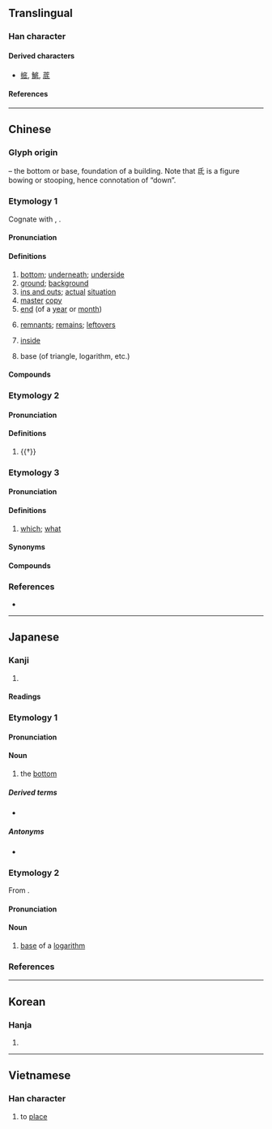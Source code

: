 {{also|厎}}
{{character info}}
==Translingual==
{{stroke order|strokes=8}}

===Han character===
{{Han char|rn=53|rad=广|as=05|sn=8|four=00242|canj=IHPM,IHVI|ids=⿸广氐}}

====Derived characters====
* [[掋]], [[鯳]], [[菧]]

====References====
{{Han ref|kx=0344.060|dkj=09262|dj=0653.280|hdz=20878.040|uh=5E95}}

----

==Chinese==
{{zh-forms}}

===Glyph origin===
{{Han etym}}
{{Han compound|广|t1=building|氐|ls=psc|c1=s|c2=p}} – the bottom or base, foundation of a building. Note that 氐 is a figure bowing or stooping, hence connotation of “down”.

===Etymology 1===
Cognate with {{och-l|低|to lower; low}}, {{och-l|柢|root of a tree; base}}.

====Pronunciation====
{{zh-pron
|m=dǐ,er=y
|m-s=
|c=dai2
|c-t=ai2
|g=
|h=pfs=tái/tí;gd=dai3
|h_note=tái - vernacular; tí - literary
|j=di2
|mb=
|md=dā̤/dī
|md_note=dā̤ - vernacular; dī - literary
|mn=xm,qz,tp,lk,km,mg,hc:tóe/qz,xm,zz,yl,tn,kh,tc:té/sx:tére/tí
|mn_note=Xiamen, Quanzhou: té - literary; tóe - vernacular; tí - vernacular (limited, e.g. {{zh-l|*到底}})
Zhangzhou: té - literary; tí - vernacular (limited, e.g. {{zh-l|*到底}})
Taiwan: té/tóe/tére - vernacular; tí - literary
|mn-t=doi2/doin2/di2
|mn-t_note=doi2/doin2 - vernacular; di2 - literary
|w=2ti
|x=
|mc=y
|oc=y
|ma=Zh-di.ogg
|cat=n,a,prep
}}

====Definitions====
{{zh-hanzi}}

# [[bottom]]; [[underneath]]; [[underside]]
# [[ground]]; [[background]]
# [[ins and outs]]; [[actual]] [[situation]]
# [[master]] [[copy]]
# [[end]] (of a [[year]] or [[month]])
#: {{zh-also|年底|月底}}
#: {{zh-x|六月 底|'''end''' of June|C}}
# [[remnant]]s; [[remain]]s; [[leftover]]s
# {{lb|zh|Min Nan}} [[inside]]
#: {{zh-x|糜 底|within the congee|MN-T}}
# {{lb|zh|mathematics}} base (of triangle, logarithm, etc.)

====Compounds====
{{zh-der|到底|底冰|底根兒|底案|亮底兒|底極|尋根問底|心底|底腳|底限|封底|堅持到底|底冊|底缺|底糞|底層|底邊|底特律|干卿底事|家底兒|伊于胡底|年底|底棲生物|怪底|兜老底|底老|底線抽球|底價|刨根究底|底片|店底|底部|底襟|底處|底蘊|底薪|底色|底腳裡人|底肥|底線|底細|底稿|底盤|底牌|底版|底火|底漆|底滯|底樣兒|底本兒|底本|底末|底數|底寧|底子錢|底子|底兒|底事|底下奏樂|底下人|天底下|底下|兜底|伊底帕斯|平底鍋|平底|井底之蛙|尋根究底|存底|亮底牌|墊底|小底|囊底路|大底|底衣|囊底|底座|底面|底工|儘底下|信底|地底|保底|刨根問底|平底鞋|外匯存底|周旋到底|囊底智|包袱底兒|底止|底定|天底|井底銀瓶|壓箱底|底裡|底死|窮根究底|書底子|海底眼|本底子|眼底|洋底盆地|摸底|海底通訊|盤底朝天|沒底棺材|根底|海底擴張|手底下|搜根究底|扯底線|揭老底|海底撈月|揭底牌|打底|打粉底|水底納瓜|海底摸月|瀉底|月底|澈底:chèdǐ|有底|有底稿|海底峽谷|打底稿|水底摸月|探底|攢底|稿底|溝底|漆桶底脫|私底下|知情底保|沒底兒|知底|眼底下|書囊無底|根兒底下|海底|海底電纜|搜根問底|無底洞|打底子|甚底|盤根問底|水底撈月|牢角底|班底|揭底|海底電線|火底|打聽細底|海底猴兒|海底撈針|海底山|海底地震|洩底|河底隧道|扁底舟|水底撈針|歇斯底里|樓底下|方底圓蓋|筆底生花|細底|耳朵底子|釜底游魚|鐺底焦飯|箱底|阿富羅底|箱底功夫|臥底|船底|箱底錢|老底|納鞋底|魚遊釜底|草底兒|被底鴛鴦|谷底|腳底抹油|老底兒|釜底遊魂|茶底|粉底|高底鞋|高底|老班底|腳底下人|軟底子|鞋底|老底子|露底|賣底|鋪底|腳底下|釜底抽薪|釜底枯魚|謎底|酒底|腳底|鞋底錢|透底|跌至谷底|襯底|腳底板兒|築底巷|爨底下|川底下|絞絲底|雪字底|四點底|青字底|皿字底|岳底|舉字底|無底|河底|底張|山底|徹底|內底|貨底|底蒂:té-tì;Min Nan}}

===Etymology 2===

====Pronunciation====
{{zh-pron
|m=de
|dial=n
|cat=part
}}

====Definitions====
{{zh-hanzi}}

# {{†}} {{n-g|[[possessive]] particle, equivalent to modern Mandarin {{zh-l|的|tr=de}}}}

===Etymology 3===

====Pronunciation====
{{zh-pron
|md=diē/dē̤
|mn=xm,zz,tw:tī/qz:tǐ
|mn-t=di7
|dial=n
|cat=pron
}}

====Definitions====
{{zh-hanzi}}

# {{lb|zh|Min}} [[which]]; [[what]]

====Synonyms====
{{zh-dial|哪}}

====Compounds====
{{zh-der|fold=1|底人|底儂|底時|底所|底塊:diē-dó̤i|底囝|底𫢗}}

===References===
* {{R:yue:Hanzi}}

{{zh-cat|Intermediate}}

----

==Japanese==

===Kanji===
{{ja-kanji|grade=4|rs=广05}}

# {{rfdef|ja|sort=广05}}

====Readings====
{{ja-readings
|goon=たい
|kanon=てい
|kun=そこ-, なんぞ
|nanori=いたる
}}

===Etymology 1===
{{ja-kanjitab|そこ|yomi=k}}

====Pronunciation====
{{ja-pron|yomi=k|そこ|acc=0|acc_ref=DJR,NHK}}

====Noun====
{{ja-noun|そこ}}

# the [[bottom]]
#: {{ja-usex|'''底'''に沈む|'''そこ''' に しずむ|sink to the '''bottom'''}}

=====Derived terms=====
* {{ja-r|二%重%底|に%じゅう%ぞこ|[[double]] [[sole]]; [[double]] [[bottom]]}}

=====Antonyms=====
* {{ja-r|頂|いただき|gloss=[[top]]}}

===Etymology 2===
{{ja-kanjitab|てい|yomi=o}}
From {{bor|ja|ltc|-|sort=てい}} {{m|zh|底|tr=tej<sup>X</sup>}}.

====Pronunciation====
{{ja-pron|yomi=kanon|てい|acc=1|acc_ref=DJR,NHK}}

====Noun====
{{ja-noun|てい}}

# [[base]] of a [[logarithm]]

===References===
<references/>

----

==Korean==

===Hanja===
{{ko-hanja|hangeul=[[저]], [[지]]|rv=jeo, ji|mr=chŏ, chi}}

# {{rfdef|ko|sort=广05}}

----

==Vietnamese==

===Han character===
{{vi-readings|reading=[[để]], [[đáy]]|rs=广05}}

# to [[place#Verb|place]]